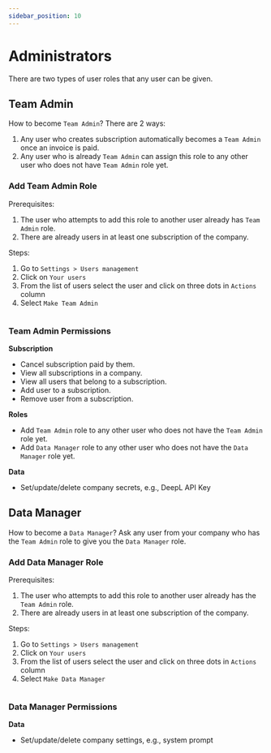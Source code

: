 ```yaml
---
sidebar_position: 10
---
```



# Administrators

There are two types of user roles that any user can be given.

## Team Admin

How to become `Team Admin`? There are 2 ways:

1. Any user who creates subscription automatically becomes a `Team Admin` once an invoice is paid.
1. Any user who is already `Team Admin` can assign this role to any other user
   who does not have `Team Admin` role yet.

### Add Team Admin Role

Prerequisites:

1. The user who attempts to add this role to another user already has `Team Admin` role.
1. There are already users in at least one subscription of the company.

Steps:

1. Go to `Settings > Users management`
1. Click on `Your users`
1. From the list of users select the user and click on three dots in `Actions` column
1. Select `Make Team Admin`

<Image img={adminroles} />

### Team Admin Permissions

**Subscription**

- Cancel subscription paid by them.
- View all subscriptions in a company.
- View all users that belong to a subscription.
- Add user to a subscription.
- Remove user from a subscription.

**Roles**

- Add `Team Admin` role to any other user who does not have the `Team Admin` role yet.
- Add `Data Manager` role to any other user who does not have the `Data Manager` role yet.

**Data**

- Set/update/delete company secrets, e.g., DeepL API Key

## Data Manager

How to become a `Data Manager`? Ask any user from your company who has the
`Team Admin` role to give you the `Data Manager` role.

### Add Data Manager Role

Prerequisites:

1. The user who attempts to add this role to another user already has the `Team Admin` role.
1. There are already users in at least one subscription of the company.

Steps:

1. Go to `Settings > Users management`
1. Click on `Your users`
1. From the list of users select the user and click on three dots in `Actions` column
1. Select `Make Data Manager`

<Image img={adminroles} />

### Data Manager Permissions

**Data**

- Set/update/delete company settings, e.g., system prompt
